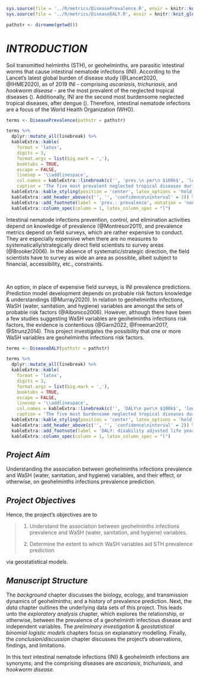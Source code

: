 
```r
sys.source(file = '../R/metrics/DiseasePrevalence.R', envir = knitr::knit_global())
sys.source(file = '../R/metrics/DiseaseDALY.R', envir = knitr::knit_global())
```

```r
pathstr <- dirname(getwd())
```


# *INTRODUCTION* \label{chapter:introduction}

Soil transmitted helminths (STH), or geohelminths, are parasitic intestinal worms that cause intestinal nematode infections (INI).  According to the Lancet's latest global burden of disease study (@Lancet2020, @IHME2020), as of 2019 INI - comprising *ascariasis*, *trichuriasis*, and *hookworm disease* - are the most prevalent of the neglected tropical diseases (\cref{tab:T0023}).  Additionally, INI are the second most burdensome neglected tropical diseases, after dengue (\cref{tab:T0024}).  Therefore, intestinal nematode infections are a focus of the World Health Organization (WHO).

\vspace{10pt}

```r

terms <- DiseasePrevalence(pathstr = pathstr)

terms %>%
  dplyr::mutate_all(linebreak) %>%
  kableExtra::kable(
    format = 'latex',
    digits = 3,
    format.args = list(big.mark = ','),
    booktabs = TRUE,
    escape = FALSE,
    linesep = '\\addlinespace',
    col.names = kableExtra::linebreak(c('', 'prev.\n per\n $100k$', 'lower', 'upper')),
    caption = 'The five most prevalent neglected tropical diseases during the year 2019.  The unit of measure is prevalence per $100k$ inhabitants.  Data Source: \\href{https://vizhub.healthdata.org/gbd-compare/}{Institute for Health Metrics} $\\&$ \\href{https://www.thelancet.com/journals/lancet/issue/vol396no10258/PIIS0140-6736(20)X0042-0}{The Lancet Global Burden of Disease 2019}') %>%
  kableExtra::kable_styling(position = 'center', latex_options = 'hold_position', font_size = 7, full_width = FALSE) %>%
  kableExtra::add_header_above(c('', '', 'confidence\ninterval' = 2)) %>%
  kableExtra::add_footnote(label = 'prev.: prevalence', notation = 'none')  %>%
  kableExtra::column_spec(column = 1, latex_column_spec = "l")
```

\vspace{10pt}

Intestinal nematode infections prevention, control, and elimination activities depend on knowledge of prevalence (@Montresor2011), and prevalence metrics depend on field surveys, which are rather expensive to conduct.  They are especially expensive when there are no measures to systematically/strategically direct field scientists to survey areas (@Brooker2006).  In the absence of systematic/strategic direction, the field scientists have to survey as wide an area as possible, albeit subject to financial, accessibility, etc., constraints.

<br>

An option, in place of expensive field surveys, is INI prevalence predictions.  Prediction model development depends on probable risk factors knowledge & understandings (@Murray2020).   In relation to geohelminths infections, WaSH (water, sanitation, and hygiene) variables are amongst the sets of probable risk factors (@Albonico2006).  However, although there have been a few studies suggesting WaSH variables are geohelminths infections risk factors, the evidence is contentious (@Garn2022, @Freeman2017,  @Strunz2014).  This project investigates the possibility that one or more WaSH variables are geohelminths infections risk factors.

\vspace{10pt}

```r
terms <- DiseaseDALY(pathstr = pathstr)

terms %>%
  dplyr::mutate_all(linebreak) %>%
  kableExtra::kable(
    format = 'latex',
    digits = 3,
    format.args = list(big.mark = ','),
    booktabs = TRUE,
    escape = FALSE,
    linesep = '\\addlinespace',
    col.names = kableExtra::linebreak(c('', 'DALY\n per\n $100k$', 'lower', 'upper')),
    caption = 'The five most burdensome neglected tropical diseases during the year 2019.  The unit of measure is disability adjusted life years (DALY) per $100k$ inhabitants, i.e., the number of years lost to disability, ill-health, or early death per 100,000 inhabitants.  Data Source: \\href{https://vizhub.healthdata.org/gbd-compare/}{Institute for Health Metrics} $\\&$ \\href{https://www.thelancet.com/journals/lancet/issue/vol396no10258/PIIS0140-6736(20)X0042-0}{The Lancet Global Burden of Disease 2019}') %>%
  kableExtra::kable_styling(position = 'center', latex_options = 'hold_position', font_size = 7, full_width = FALSE) %>%
  kableExtra::add_header_above(c('', '', 'confidence\ninterval' = 2)) %>%
  kableExtra::add_footnote(label = 'DALY: disability adjusted life years', notation = 'none')  %>%
  kableExtra::column_spec(column = 1, latex_column_spec = "l")

```

\vspace{10pt}

## *Project Aim*

Understanding the association between geohelminths infections prevalence and WaSH (water, sanitation, and hygiene) variables, and their effect, or otherwise, on geohelminths infections prevalence prediction.

## *Project Objectives*

Hence, the project's objectives are to

> 1. Understand the association between geohelminths infections prevalence and WaSH (water, sanitation, and hygiene) variables.
>
> 2. Determine the extent to which WaSH variables aid STH prevalence prediction

via geostatistical models.


## *Manuscript Structure*

The *background* chapter discusses the biology, ecology, and transmission dynamics of geohelminths; and a history of prevalence prediction. Next, the *data* chapter outlines the underlying data sets of this project.  This leads unto the *exploratory analysis* chapter, which explores the relationship, or otherwise, between the prevalence of a geohelminth infectious disease and independent variables. The *preliminary investigation* & *geostatistical binomial logistic models* chapters focus on explanatory modelling.  Finally, the *conclusion*/*discussion* chapter discusses the project's observations, findings, and limitations.

In this text intestinal nematode infections (INI) & geohelminth infections are synonyms, and the comprising diseases are *ascariasis*, *trichuriasis*, and *hookworm disease*.


